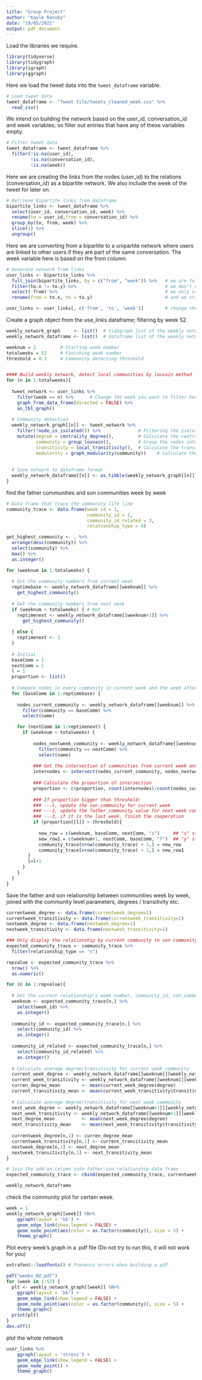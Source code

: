 ---
title: "Group Project"
author: "Kayle Ransby"
date: "19/05/2021"
output: pdf_document
---

Load the libraries we require.

```{r message=FALSE, warning=FALSE}

library(tidyverse)
library(tidygraph)
library(igraph)
library(ggraph)

```


Here we load the tweet data into the `tweet_dataframe` variable.

```{r message=FALSE, warning=FALSE}

# Load tweet data
tweet_dataframe <- "Tweet file/tweets_cleaned_week.csv" %>%
  read_csv()

```


We intend on building the network based on the user_id, conversation_id and week variables; 
so filter out entries that have any of these variables empty.

```{r}
# Filter tweet data
tweet_dataframe <- tweet_dataframe %>% 
  filter(!is.na(user_id),
         !is.na(conversation_id),
         !is.na(week))
```


Here we are creating the links from the nodes (user_id) to the relations (conversation_id) as a bipartite network.
We also include the week of the tweet for later on.

```{r}

# Retrieve bipartite links from dataframe
bipartite_links <- tweet_dataframe %>%
  select(user_id, conversation_id, week) %>%
  rename(to = user_id,from = conversation_id) %>%
  group_by(to, from, week) %>%
  slice(1) %>%
  ungroup()

```


Here we are converting from a bipartite to a unipartite network where users are linked to other users if they are part of the same conversation.
The week variable here is based on the from column.

```{r}

# Generate network from links
user_links <- bipartite_links %>%
  full_join(bipartite_links, by = c("from", "week")) %>%   # we are full_joining links with links, and connecting them via the columns from and week
  filter(to.x != to.y) %>%                                 # we don't care about self links
  select(-from) %>%                                        # we only care about the users, not the tweets now
  rename(from = to.x, to = to.y)                           # and we still want the from and to names for the columns

user_links <- user_links[, c('from', 'to', 'week')]        # change the order of the columns to make it easier to view

```


Create a graph object from the use_links dataframe; filtering by week 52.

```{r}

weekly_network_graph     <- list()  # tidygraph list of the weekly network 
weekly_network_dataframe <- list()  # dataframe list of the weekly network 

weeknum = 1         # Starting week number
totalweeks = 52     # Finishing week number
threshold = 0.3     # Community detecting threshold


#### Build weekly network, detect local communities by louvain method
for (n in 1:totalweeks){
  
  tweet_network <- user_links %>%
    filter(week == n) %>%      # Change the week you want to filter here
    graph_from_data_frame(directed = FALSE) %>%
    as_tbl_graph()
  
  # Community detection
  weekly_network_graph[[n]] <- tweet_network %>%
    filter(!node_is_isolated()) %>%              # Filtering the isolated nodes
    mutate(degree = centrality_degree(),         # Calculate the centrality of nodes on degree level
           community = group_louvain(),          # Group the nodes into communities
           transitivity = local_transitivity(),  # Calculate the transitivity
           modularity = graph_modularity(community))    # Calculate the community's modularity
  
  
  # Save network to dataframe format
  weekly_network_dataframe[[n]] <- as_tibble(weekly_network_graph[[n]])
}

```


find the father communities and son communities week by week

```{r message=FALSE, warning=FALSE}

# Data frame that trace the community life line
community_trace <- data.frame(week_id = 1, 
                              community_id = 2, 
                              community_id_related = 3, 
                              relationship_type = 4)

get_highest_community <- . %>%
  arrange(desc(community)) %>% 
  select(community) %>% 
  max() %>%
  as.integer()

for (weeknum in 1:totalweeks) {
  
  # Get the community numbers from current week
  reptimebase <- weekly_network_dataframe[[weeknum]] %>%
    get_highest_community()
    
  # Get the community numbers from next week
  if (weeknum < totalweeks) { # Not
    reptimenext <- weekly_network_dataframe[[weeknum+1]] %>%
      get_highest_community()
    
  } else {
    reptimenext <- 1
  }
  
  # Initial
  baseComm = 1
  nextComm = 1
  l = 1
  proportion <- list()
  
  # Compare nodes in every community in current week and the week after
  for (baseComm in 1:reptimebase) {  
    
    nodes_current_community <- weekly_network_dataframe[[weeknum]] %>% 
      filter(community == baseComm) %>% 
      select(name) 

    for (nextComm in 1:reptimenext) {
      if (weeknum < totalweeks) {
        
          nodes_nextweek_community <- weekly_network_dataframe[[weeknum+1]] %>% 
            filter(community == nextComm) %>% 
            select(name) 
          
          ### Get the intersection of communities from current week and next week
          internodes <- intersect(nodes_current_community, nodes_nextweek_community)
          
          ### Calculate the proportion of intersection
          proportion <- c(proportion, count(internodes)/count(nodes_current_community))
          
          ### If proportion bigger than threshold:
          ### ---1, update the son_community for current week
          ### ---2, update the father_community value for next week community
          ### ---3, if it is the last week, finish the cooperation
          if (proportion[[l]] > threshold){
            
            new_row = c(weeknum, baseComm, nextComm, "s")     ## "s" stands for son_community_type
            new_row1 = c(weeknum+1, nextComm, baseComm, "f")  ## "y" stands for father_community_type
            community_trace[nrow(community_trace) + 1,] = new_row
            community_trace[nrow(community_trace) + 1,] = new_row1
        }
        l=l+1
      }
    }
  }
}

```

Save the father and son relationship between communities week by week, joined with the community level parameters, degrees / transitivity etc.
```{r}

currentweek_degree <- data.frame(currentweek_degree=1)
currentweek_transitivity <- data.frame(currentweek_transitivity=1)
nextweek_degree <- data.frame(nextweek_degree=1)
nextweek_transitivity <- data.frame(nextweek_transitivity=1)

### Only display the relationship by current community to son community, filter the "s" type relationship
expected_community_trace <- community_trace %>% 
  filter(relationship_type == "s") 

repvalue <- expected_community_trace %>%
  nrow() %>%
  as.numeric()

for (n in 1:repvalue){
  
  # Get the current relationship's week number, community_id, son_community_id
  weeknum <- expected_community_trace[n,] %>%
    select(week_id) %>%
    as.integer()
  
  community_id <- expected_community_trace[n,] %>% 
    select(community_id) %>%
    as.integer()
  
  community_id_related <- expected_community_trace[n,] %>% 
    select(community_id_related) %>%
    as.integer()
  
  # Calculate average degree/transitivity for current week community
  current_week_degree <- weekly_network_dataframe[[weeknum]][weekly_network_dataframe[[weeknum]]$community == community_id, "degree"]
  current_week_transitivity <- weekly_network_dataframe[[weeknum]][weekly_network_dataframe[[weeknum]]$community == community_id, "transitivity"]
  curren_degree_mean        <- mean(current_week_degree$degree)
  current_transitivity_mean <- mean(current_week_transitivity$transitivity)
  
  # Calculate average degree/transitivity for next week community
  next_week_degree <- weekly_network_dataframe[[weeknum+1]][weekly_network_dataframe[[weeknum+1]]$community == community_id_related, "degree"]
  next_week_transitivity <- weekly_network_dataframe[[weeknum+1]][weekly_network_dataframe[[weeknum+1]]$community == community_id_related, "transitivity"]
  next_degree_mean          <- mean(next_week_degree$degree)
  next_transitivity_mean    <- mean(next_week_transitivity$transitivity)
  
  currentweek_degree[n,1] <- curren_degree_mean
  currentweek_transitivity[n,1] <- current_transitivity_mean
  nextweek_degree[n,1] <- next_degree_mean
  nextweek_transitivity[n,1] <- next_transitivity_mean
}

# Join the add-on column into father-son relationship data frame 
expected_community_trace <- cbind(expected_community_trace, currentweek_degree, currentweek_transitivity, nextweek_degree, nextweek_transitivity)

```


```{r}
weekly_network_dataframe
```



check the community plot for certain week.
```{r}
week = 1
weekly_network_graph[[week]] %N>%
    ggraph(layout = 'kk') + 
    geom_edge_link(show.legend = FALSE) + 
    geom_node_point(aes(color = as.factor(community)), size = 5) + 
    theme_graph()

```


Plot every week's graph in a .pdf file (Do not try to run this, it will not work for you)
```{r}
extrafont::loadfonts() # Prevents errors when building a pdf

pdf("weeks_NZ.pdf")
for (week in 1:52) {
  plt <- weekly_network_graph[[week]] %N>%
    ggraph(layout = 'kk') + 
    geom_edge_link(show.legend = FALSE) + 
    geom_node_point(aes(color = as.factor(community)), size = 5) + 
    theme_graph()
  print(plt)
}
dev.off()

```


plot the whole network
```{r}
user_links %>% 
    ggraph(layout = 'stress') + 
    geom_edge_link(show.legend = FALSE) + 
    geom_node_point() +
    theme_graph()
```

